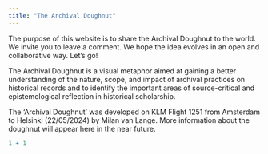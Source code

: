 ```yaml
---
title: "The Archival Doughnut"
---
```


The purpose of this website is to share the Archival Doughnut to the world. We invite you to leave a comment. We hope the idea evolves in an open and collaborative way. Let's go!

The Archival Doughnut is a visual metaphor aimed at gaining a better understanding of the nature, scope, and impact of archival practices on historical records and to identify the important areas of source-critical and epistemological reflection in historical scholarship.

The 'Archival Doughnut' was developed on KLM Flight 1251 from Amsterdam to Helsinki (22/05/2024) by Milan van Lange. More information about the doughnut will appear here in the near future.

```r
1 + 1
```

